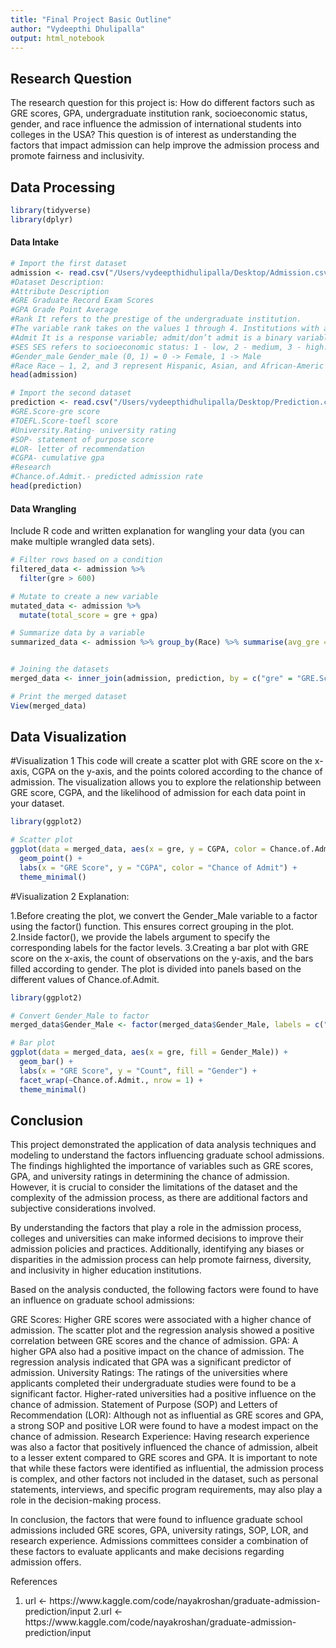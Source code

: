 ```yaml
---
title: "Final Project Basic Outline"
author: "Vydeepthi Dhulipalla"
output: html_notebook
---
```



## Research Question 

The research question for this project is: How do different factors such as GRE scores, GPA, undergraduate institution rank, socioeconomic status, gender, and race influence the admission of international students into colleges in the USA? This question is of interest as understanding the factors that impact admission can help improve the admission process and promote fairness and inclusivity. 


## Data Processing 
```r
library(tidyverse)
library(dplyr)
```

#### Data Intake 
```r
# Import the first dataset
admission <- read.csv("/Users/vydeepthidhulipalla/Desktop/Admission.csv")
#Dataset Description:
#Attribute Description
#GRE Graduate Record Exam Scores
#GPA Grade Point Average
#Rank It refers to the prestige of the undergraduate institution.
#The variable rank takes on the values 1 through 4. Institutions with a rank of 1 have the highest prestige, while those with a rank of 4 have the lowest.
#Admit It is a response variable; admit/don’t admit is a binary variable where 1 indicates that student is admitted and 0 indicates that student is not admitted. 
#SES SES refers to socioeconomic status: 1 - low, 2 - medium, 3 - high.
#Gender_male Gender_male (0, 1) = 0 -> Female, 1 -> Male
#Race Race – 1, 2, and 3 represent Hispanic, Asian, and African-Americ
head(admission)
```
```r
# Import the second dataset
prediction <- read.csv("/Users/vydeepthidhulipalla/Desktop/Prediction.csv")
#GRE.Score-gre score
#TOEFL.Score-toefl score
#University.Rating- university rating
#SOP- statement of purpose score
#LOR- letter of recommendation
#CGPA- cumulative gpa
#Research
#Chance.of.Admit.- predicted admission rate
head(prediction)
```

#### Data Wrangling 

Include R code and written explanation for wangling your data (you can make multiple wrangled data sets). 
```r
# Filter rows based on a condition
filtered_data <- admission %>% 
  filter(gre > 600)

# Mutate to create a new variable
mutated_data <- admission %>% 
  mutate(total_score = gre + gpa)

# Summarize data by a variable
summarized_data <- admission %>% group_by(Race) %>% summarise(avg_gre = mean(gre))


# Joining the datasets
merged_data <- inner_join(admission, prediction, by = c("gre" = "GRE.Score"))

# Print the merged dataset
View(merged_data)


```





## Data Visualization

#Visualization 1
This code will create a scatter plot with GRE score on the x-axis, CGPA on the y-axis, and the points colored according to the chance of admission. The visualization allows you to explore the relationship between GRE score, CGPA, and the likelihood of admission for each data point in your dataset.
```r
library(ggplot2)

# Scatter plot
ggplot(data = merged_data, aes(x = gre, y = CGPA, color = Chance.of.Admit.)) +
  geom_point() +
  labs(x = "GRE Score", y = "CGPA", color = "Chance of Admit") +
  theme_minimal()

```
#Visualization 2
Explanation:

1.Before creating the plot, we convert the Gender_Male variable to a factor using the factor() function. This ensures correct grouping in the plot.
2.Inside factor(), we provide the labels argument to specify the corresponding labels for the factor levels.
3.Creating a bar plot with GRE score on the x-axis, the count of observations on the y-axis, and the bars filled according to gender. The plot is divided into panels based on the different values of Chance.of.Admit.
```r
library(ggplot2)

# Convert Gender_Male to factor
merged_data$Gender_Male <- factor(merged_data$Gender_Male, labels = c("Female", "Male"))

# Bar plot
ggplot(data = merged_data, aes(x = gre, fill = Gender_Male)) +
  geom_bar() +
  labs(x = "GRE Score", y = "Count", fill = "Gender") +
  facet_wrap(~Chance.of.Admit., nrow = 1) +
  theme_minimal()


```



## Conclusion

This project demonstrated the application of data analysis techniques and modeling to understand the factors influencing graduate school admissions. The findings highlighted the importance of variables such as GRE scores, GPA, and university ratings in determining the chance of admission. However, it is crucial to consider the limitations of the dataset and the complexity of the admission process, as there are additional factors and subjective considerations involved.

By understanding the factors that play a role in the admission process, colleges and universities can make informed decisions to improve their admission policies and practices. Additionally, identifying any biases or disparities in the admission process can help promote fairness, diversity, and inclusivity in higher education institutions.

Based on the analysis conducted, the following factors were found to have an influence on graduate school admissions:

GRE Scores: Higher GRE scores were associated with a higher chance of admission. The scatter plot and the regression analysis showed a positive correlation between GRE scores and the chance of admission.
GPA: A higher GPA also had a positive impact on the chance of admission. The regression analysis indicated that GPA was a significant predictor of admission.
University Ratings: The ratings of the universities where applicants completed their undergraduate studies were found to be a significant factor. Higher-rated universities had a positive influence on the chance of admission.
Statement of Purpose (SOP) and Letters of Recommendation (LOR): Although not as influential as GRE scores and GPA, a strong SOP and positive LOR were found to have a modest impact on the chance of admission.
Research Experience: Having research experience was also a factor that positively influenced the chance of admission, albeit to a lesser extent compared to GRE scores and GPA.
It is important to note that while these factors were identified as influential, the admission process is complex, and other factors not included in the dataset, such as personal statements, interviews, and specific program requirements, may also play a role in the decision-making process.

In conclusion, the factors that were found to influence graduate school admissions included GRE scores, GPA, university ratings, SOP, LOR, and research experience. Admissions committees consider a combination of these factors to evaluate applicants and make decisions regarding admission offers.




References

1. url <- https://www.kaggle.com/code/nayakroshan/graduate-admission-prediction/input
2.url <- https://www.kaggle.com/code/nayakroshan/graduate-admission-prediction/input
